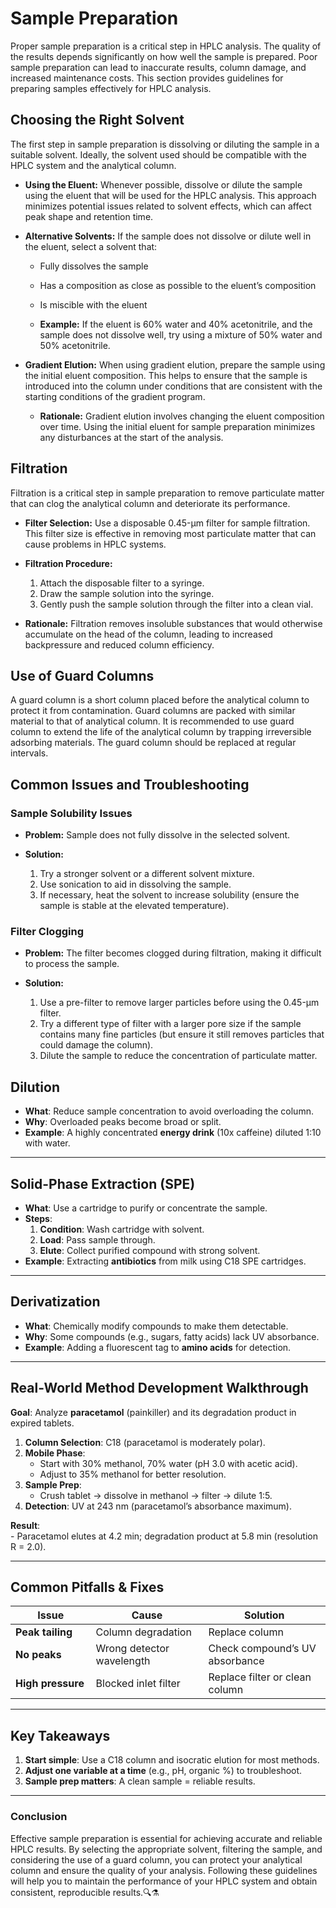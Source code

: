 # Sample Preparation
  

Proper sample preparation is a critical step in HPLC analysis. The quality of the results depends significantly on how well the sample is prepared. Poor sample preparation can lead to inaccurate results, column damage, and increased maintenance costs. This section provides guidelines for preparing samples effectively for HPLC analysis.

## Choosing the Right Solvent

The first step in sample preparation is dissolving or diluting the sample in a suitable solvent. Ideally, the solvent used should be compatible with the HPLC system and the analytical column.

*   **Using the Eluent:** Whenever possible, dissolve or dilute the sample using the eluent that will be used for the HPLC analysis. This approach minimizes potential issues related to solvent effects, which can affect peak shape and retention time.
*   **Alternative Solvents:** If the sample does not dissolve or dilute well in the eluent, select a solvent that:
    *   Fully dissolves the sample
    *   Has a composition as close as possible to the eluent's composition
    *   Is miscible with the eluent

    *   **Example:** If the eluent is 60% water and 40% acetonitrile, and the sample does not dissolve well, try using a mixture of 50% water and 50% acetonitrile.

*   **Gradient Elution:** When using gradient elution, prepare the sample using the initial eluent composition. This helps to ensure that the sample is introduced into the column under conditions that are consistent with the starting conditions of the gradient program.

    *   **Rationale:** Gradient elution involves changing the eluent composition over time. Using the initial eluent for sample preparation minimizes any disturbances at the start of the analysis.

## Filtration

Filtration is a critical step in sample preparation to remove particulate matter that can clog the analytical column and deteriorate its performance.

*   **Filter Selection:** Use a disposable 0.45-μm filter for sample filtration. This filter size is effective in removing most particulate matter that can cause problems in HPLC systems.
*   **Filtration Procedure:**

    1.  Attach the disposable filter to a syringe.
    2.  Draw the sample solution into the syringe.
    3.  Gently push the sample solution through the filter into a clean vial.
*   **Rationale:** Filtration removes insoluble substances that would otherwise accumulate on the head of the column, leading to increased backpressure and reduced column efficiency.

## Use of Guard Columns

A guard column is a short column placed before the analytical column to protect it from contamination. Guard columns are packed with similar material to that of analytical column. It is recommended to use guard column to extend the life of the analytical column by trapping irreversible adsorbing materials. The guard column should be replaced at regular intervals.

## Common Issues and Troubleshooting

### Sample Solubility Issues

*   **Problem:** Sample does not fully dissolve in the selected solvent.
*   **Solution:**

    1.  Try a stronger solvent or a different solvent mixture.
    2.  Use sonication to aid in dissolving the sample.
    3.  If necessary, heat the solvent to increase solubility (ensure the sample is stable at the elevated temperature).

### Filter Clogging

*   **Problem:** The filter becomes clogged during filtration, making it difficult to process the sample.
*   **Solution:**

    1.  Use a pre-filter to remove larger particles before using the 0.45-μm filter.
    2.  Try a different type of filter with a larger pore size if the sample contains many fine particles (but ensure it still removes particles that could damage the column).
    3.  Dilute the sample to reduce the concentration of particulate matter.

    
## **Dilution**  
- **What**: Reduce sample concentration to avoid overloading the column.  
- **Why**: Overloaded peaks become broad or split.  
- **Example**: A highly concentrated **energy drink** (10x caffeine) diluted 1:10 with water.  

---

## **Solid-Phase Extraction (SPE)**  
- **What**: Use a cartridge to purify or concentrate the sample.  
- **Steps**:  
  1. **Condition**: Wash cartridge with solvent.  
  2. **Load**: Pass sample through.  
  3. **Elute**: Collect purified compound with strong solvent.  
- **Example**: Extracting **antibiotics** from milk using C18 SPE cartridges.  

---

## **Derivatization**  
- **What**: Chemically modify compounds to make them detectable.  
- **Why**: Some compounds (e.g., sugars, fatty acids) lack UV absorbance.  
- **Example**: Adding a fluorescent tag to **amino acids** for detection.  

---


## **Real-World Method Development Walkthrough**  
**Goal**: Analyze **paracetamol** (painkiller) and its degradation product in expired tablets.  

1. **Column Selection**: C18 (paracetamol is moderately polar).  
2. **Mobile Phase**:  
   - Start with 30% methanol, 70% water (pH 3.0 with acetic acid).  
   - Adjust to 35% methanol for better resolution.  
3. **Sample Prep**:  
   - Crush tablet → dissolve in methanol → filter → dilute 1:5.  
4. **Detection**: UV at 243 nm (paracetamol’s absorbance maximum).  

**Result**:  
- Paracetamol elutes at 4.2 min; degradation product at 5.8 min (resolution R = 2.0).  

---

## **Common Pitfalls & Fixes**  
| Issue                | Cause                          | Solution                          |  
|-----------------------|--------------------------------|-----------------------------------|  
| **Peak tailing**      | Column degradation            | Replace column                    |  
| **No peaks**          | Wrong detector wavelength     | Check compound’s UV absorbance   |  
| **High pressure**     | Blocked inlet filter           | Replace filter or clean column   |  

---

## **Key Takeaways**  
1. **Start simple**: Use a C18 column and isocratic elution for most methods.  
2. **Adjust one variable at a time** (e.g., pH, organic %) to troubleshoot.  
3. **Sample prep matters**: A clean sample = reliable results.  

---  
### Conclusion

Effective sample preparation is essential for achieving accurate and reliable HPLC results. By selecting the appropriate solvent, filtering the sample, and considering the use of a guard column, you can protect your analytical column and ensure the quality of your analysis. Following these guidelines will help you to maintain the performance of your HPLC system and obtain consistent, reproducible results.🔍⚗️
